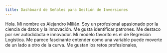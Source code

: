 ```yaml
---
title: Dashboard de Señales para Gestión de Inversiones
---
```


Hola. Mi nombre es Alejandro Milián. Soy un profesional apasionado por la ciencia de datos y la innovación. Me gusta identificar patrones. Me destaco por ser autodidacta e innovador. Mi modelo favorito es el de Regresión Logística. Me parece fascinante entender como una variable puede moverte de un lado a otro de la curva. Me gustan los retos profesionales,